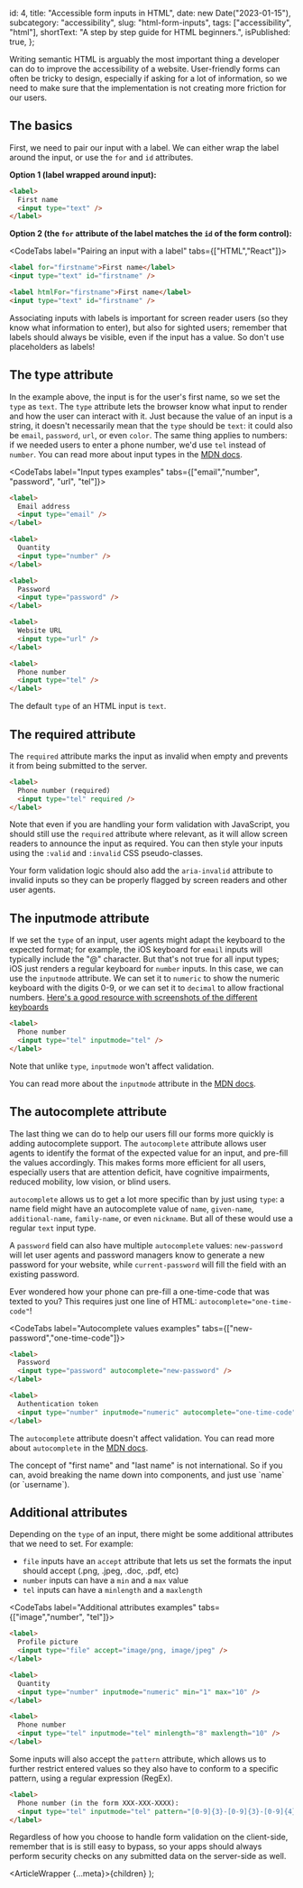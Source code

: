 
  id: 4,
  title: "Accessible form inputs in HTML",
  date: new Date("2023-01-15"),
  subcategory: "accessibility",
  slug: "html-form-inputs",
  tags: ["accessibility", "html"],
  shortText: "A step by step guide for HTML beginners.",
  isPublished: true,
};

Writing semantic HTML is arguably the most important thing a developer can do to improve the accessibility of a website. User-friendly forms can often be tricky to design, especially if asking for a lot of information, so we need to make sure that the implementation is not creating more friction for our users.

## The basics

First, we need to pair our input with a label. We can either wrap the label around the input, or use the `for` and `id` attributes.

**Option 1 (label wrapped around input):**

```html
<label>
  First name
  <input type="text" />
</label>
```

**Option 2 (the `for` attribute of the label matches the `id` of the form control):**

<CodeTabs label="Pairing an input with a label" tabs={["HTML","React"]}>

<CodeTab label="HTML">

```html
<label for="firstname">First name</label>
<input type="text" id="firstname" />
```

</CodeTab>

<CodeTab label="React">

```html
<label htmlFor="firstname">First name</label>
<input type="text" id="firstname" />
```

</CodeTab>

</CodeTabs>

Associating inputs with labels is important for screen reader users (so they know what information to enter), but also for sighted users; remember that labels should always be visible, even if the input has a value. So don't use placeholders as labels!

## The type attribute

In the example above, the input is for the user's first name, so we set the `type` as `text`. The `type` attribute lets the browser know what input to render and how the user can interact with it. Just because the value of an input is a string, it doesn't necessarily mean that the `type` should be `text`: it could also be `email`, `password`, `url`, or even `color`. The same thing applies to numbers: if we needed users to enter a phone number, we'd use `tel` instead of `number`. You can read more about input types in the [MDN docs](https://developer.mozilla.org/en-US/docs/Web/HTML/Element/input#input_types).

<CodeTabs label="Input types examples" tabs={["email","number", "password", "url", "tel"]}>

<CodeTab label="email">

```html
<label>
  Email address
  <input type="email" />
</label>
```

</CodeTab>

<CodeTab label="number">

```html
<label>
  Quantity
  <input type="number" />
</label>
```

</CodeTab>

<CodeTab label="password">

```html
<label>
  Password
  <input type="password" />
</label>
```

</CodeTab>

<CodeTab label="url">

```html
<label>
  Website URL
  <input type="url" />
</label>
```

</CodeTab>

<CodeTab label="tel">

```html
<label>
  Phone number
  <input type="tel" />
</label>
```

</CodeTab>

</CodeTabs>

<Callout>The default `type` of an HTML input is `text`.</Callout>

## The required attribute

The `required` attribute marks the input as invalid when empty and prevents it from being submitted to the server.

```html
<label>
  Phone number (required)
  <input type="tel" required />
</label>
```

Note that even if you are handling your form validation with JavaScript, you should still use the `required` attribute where relevant, as it will allow screen readers to announce the input as required. You can then style your inputs using the `:valid` and `:invalid` CSS pseudo-classes.

Your form validation logic should also add the `aria-invalid` attribute to invalid inputs so they can be properly flagged by screen readers and other user agents.

## The inputmode attribute

If we set the `type` of an input, user agents might adapt the keyboard to the expected format; for example, the iOS keyboard for `email` inputs will typically include the "@" character. But that's not true for all input types; iOS just renders a regular keyboard for `number` inputs. In this case, we can use the `inputmode` attribute. We can set it to `numeric` to show the numeric keyboard with the digits 0-9, or we can set it to `decimal` to allow fractional numbers.
[Here's a good resource with screenshots of the different keyboards](https://css-tricks.com/everything-you-ever-wanted-to-know-about-inputmode/)

```html
<label>
  Phone number
  <input type="tel" inputmode="tel" />
</label>
```

Note that unlike `type`, `inputmode` won't affect validation.

You can read more about the `inputmode` attribute in the [MDN docs](https://developer.mozilla.org/en-US/docs/Web/HTML/Global_attributes/inputmode).

## The autocomplete attribute

The last thing we can do to help our users fill our forms more quickly is adding autocomplete support. The `autocomplete` attribute allows user agents to identify the format of the expected value for an input, and pre-fill the values accordingly. This makes forms more efficient for all users, especially users that are attention deficit, have cognitive impairments, reduced mobility, low vision, or blind users.

`autocomplete` allows us to get a lot more specific than by just using `type`: a name field might have an autocomplete value of `name`, `given-name`, `additional-name`, `family-name`, or even `nickname`. But all of these would use a regular `text` input type.

A `password` field can also have multiple `autocomplete` values: `new-password` will let user agents and password managers know to generate a new password for your website, while `current-password` will fill the field with an existing password.

Ever wondered how your phone can pre-fill a one-time-code that was texted to you? This requires just one line of HTML: `autocomplete="one-time-code"`!

<CodeTabs label="Autocomplete values examples" tabs={["new-password","one-time-code"]}>

<CodeTab label="new-password">

```html
<label>
  Password
  <input type="password" autocomplete="new-password" />
</label>
```

</CodeTab>

<CodeTab label="one-time-code">

```html
<label>
  Authentication token
  <input type="number" inputmode="numeric" autocomplete="one-time-code" />
</label>
```

</CodeTab>

</CodeTabs>

The `autocomplete` attribute doesn't affect validation. You can read more about `autocomplete` in the [MDN docs](https://developer.mozilla.org/en-US/docs/Web/HTML/Attributes/autocomplete).

<Callout title="A quick note about internationalisation">
  The concept of "first name" and "last name" is not international. So if you
  can, avoid breaking the name down into components, and just use `name` (or
  `username`).
</Callout>

## Additional attributes

Depending on the `type` of an input, there might be some additional attributes that we need to set. For example:

- `file` inputs have an `accept` attribute that lets us set the formats the input should accept (.png, .jpeg, .doc, .pdf, etc)
- `number` inputs can have a `min` and a `max` value
- `tel` inputs can have a `minlength` and a `maxlength`

<CodeTabs label="Additional attributes examples" tabs={["image","number", "tel"]}>

<CodeTab label="image">

```html
<label>
  Profile picture
  <input type="file" accept="image/png, image/jpeg" />
</label>
```

</CodeTab>

<CodeTab label="number">

```html
<label>
  Quantity
  <input type="number" inputmode="numeric" min="1" max="10" />
</label>
```

</CodeTab>

<CodeTab label="tel">

```html
<label>
  Phone number
  <input type="tel" inputmode="tel" minlength="8" maxlength="10" />
</label>
```

</CodeTab>

</CodeTabs>

Some inputs will also accept the `pattern` attribute, which allows us to further restrict entered values so they also have to conform to a specific pattern, using a regular expression (RegEx).

```html
<label>
  Phone number (in the form XXX-XXX-XXXX):
  <input type="tel" inputmode="tel" pattern="[0-9]{3}-[0-9]{3}-[0-9]{4}" />
</label>
```

<Callout>
  Regardless of how you choose to handle form validation on the client-side,
  remember that is is still easy to bypass, so your apps should always perform
  security checks on any submitted data on the server-side as well.
</Callout>

  <ArticleWrapper {...meta}>{children}</ArticleWrapper>
);
